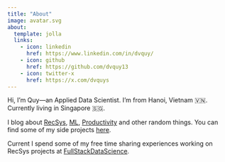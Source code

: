```yaml
---
title: "About"
image: avatar.svg
about:
  template: jolla
  links:
    - icon: linkedin
      href: https://www.linkedin.com/in/dvquy/
    - icon: github
      href: https://github.com/dvquy13
    - icon: twitter-x
      href: https://x.com/dvquys
---
```


Hi, I'm Quy—an Applied Data Scientist. I'm from Hanoi, Vietnam 🇻🇳. Currently living in Singapore 🇸🇬.

I blog about [RecSys](/#category=recsys), [ML](/#category=machine%20learning), [Productivity](/#category=productivity) and other random things. You can find some of my side projects [here](/projects.html).

Current I spend some of my free time sharing experiences working on RecSys projects at [FullStackDataScience](https://fullstackdatascience.com/courses/igds).
